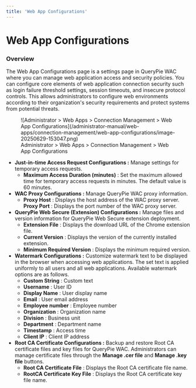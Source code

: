 ```yaml
---
title: 'Web App Configurations'
---
```


# Web App Configurations

### Overview

The Web App Configurations page is a settings page in QueryPie WAC where you can manage web application access and security policies. You can configure core elements of web application connection security such as login failure threshold settings, session timeouts, and insecure protocol controls. This allows administrators to configure web environments according to their organization's security requirements and protect systems from potential threats.

<figure data-layout="center" data-align="center">
![Administrator &gt; Web Apps &gt; Connection Management &gt; Web App Configurations](/administrator-manual/web-apps/connection-management/web-app-configurations/image-20250629-153047.png)
<figcaption>
Administrator &gt; Web Apps &gt; Connection Management &gt; Web App Configurations
</figcaption>
</figure>


*  **Just-in-time Access Request Configurations :** Manage settings for temporary access requests.
    *  **Maximum Access Duration (minutes)** : Set the maximum allowed time for temporary access requests in minutes. The default value is 60 minutes.
*  **WAC Proxy Configurations :** Manage QueryPie WAC proxy information.
    *  **Proxy Host** : Displays the host address of the WAC proxy server.  **Proxy Port** : Displays the port number of the WAC proxy server.
*  **QueryPie Web Secure (Extension) Configurations :** Manage files and version information for QueryPie Web Secure extension deployment.
    *  **Extension File** : Displays the download URL of the Chrome extension file. 
    *  **Current Version** : Displays the version of the currently installed extension. 
    *  **Minimum Required Version** : Displays the minimum required version.
*  **Watermark Configurations :** Customize watermark text to be displayed in the browser when accessing web applications. The set text is applied uniformly to all users and all web applications. Available watermark options are as follows.
    *  **Custom String** : Custom text
    *  **Username** : User ID
    *  **Display Name** : User display name
    *  **Email** : User email address
    *  **Employee number** : Employee number
    *  **Organization** : Organization name
    *  **Division** : Business unit
    *  **Department** : Department name
    *  **Timestamp** : Access time
    *  **Client IP** : Client IP address
*  **Root CA Certificate Configurations :** Backup and restore Root CA certificate files and key files for QueryPie WAC. Administrators can manage certificate files through the **Manage .cer file** and **Manage .key file** buttons.
    *  **Root CA Certificate File** : Displays the Root CA certificate file name. 
    *  **RootCA Certificate Key File** : Displays the Root CA certificate key file name. 
